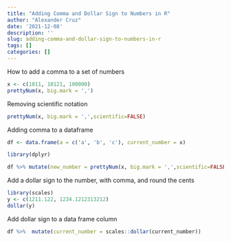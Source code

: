 ```yaml
---
title: "Adding Comma and Dollar Sign to Numbers in R"
author: "Alexander Cruz"
date: '2021-12-08'
description: ''
slug: adding-comma-and-dollar-sign-to-numbers-in-r
tags: []
categories: []
---
```


How to add a comma to a set of numbers
```r

x <- c(1011, 10121, 100000)
prettyNum(x, big.mark = ',')
```

Removing scientific notation
```r
prettyNum(x, big.mark = ',',scientific=FALSE)
```

Adding comma to a dataframe
```r
df <- data.frame(a = c('a', 'b', 'c'), current_number = x)

library(dplyr)

df %>% mutate(new_number = prettyNum(x, big.mark = ',',scientific=FALSE))
```

Add a dollar sign to the number, with comma, and round the cents
```r
library(scales)
y <- c(1211.122, 1234.1212313212)
dollar(y)
```

Add dollar sign to a data frame column
```r
df %>%  mutate(current_number = scales::dollar(current_number)) 
```

